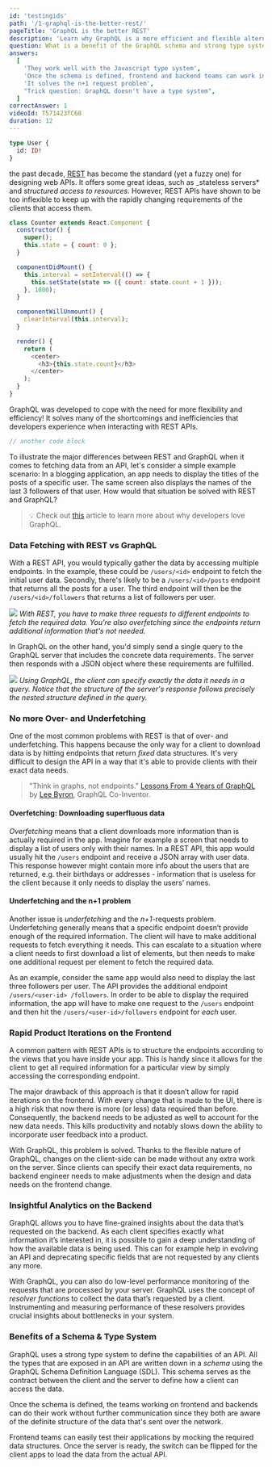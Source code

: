 ```yaml
---
id: 'testingids'
path: '/1-graphql-is-the-better-rest/'
pageTitle: 'GraphQL is the better REST'
description: 'Learn why GraphQL is a more efficient and flexible alternative to REST APIs. It has a strong type system and avoids frontend issues like over- and underfetching.'
question: What is a benefit of the GraphQL schema and strong type system?
answers:
  [
    'They work well with the Javascript type system',
    'Once the schema is defined, frontend and backend teams can work independently from one another',
    'It solves the n+1 request problem',
    "Trick question: GraphQL doesn't have a type system",
  ]
correctAnswer: 1
videoId: T571423fC68
duration: 12
---
```


```graphql
type User {
  id: ID!
}
```

the past decade, [REST](https://en.wikipedia.org/wiki/Representational*state_transfer)
has become the standard (yet a fuzzy one) for designing web APIs. It offers some great ideas,
such as \_stateless servers\* and _structured access to resources_. However, REST
APIs have shown to be too inflexible to keep up with the rapidly changing
requirements of the clients that access them.

```javascript
class Counter extends React.Component {
  constructor() {
    super();
    this.state = { count: 0 };
  }

  componentDidMount() {
    this.interval = setInterval(() => {
      this.setState(state => ({ count: state.count + 1 }));
    }, 1000);
  }

  componentWillUnmount() {
    clearInterval(this.interval);
  }

  render() {
    return (
      <center>
        <h3>{this.state.count}</h3>
      </center>
    );
  }
}
```

GraphQL was developed to cope with the need for more flexibility and
efficiency! It solves many of the shortcomings and inefficiencies that
developers experience when interacting with REST APIs.

```typescript react-live
// another code block
```

To illustrate the major differences between REST and GraphQL when it comes to
fetching data from an API, let's consider a simple example scenario: In a
blogging application, an app needs to display the titles of the posts of a
specific user. The same screen also displays the names of the last 3 followers
of that user. How would that situation be solved with REST and GraphQL?

> 💡 Check out [this](https://www.prisma.io/blog/top-5-reasons-to-use-graphql-b60cfa683511)
> article to learn more about why developers love GraphQL.

### Data Fetching with REST vs GraphQL

With a REST API, you would typically gather the data by accessing multiple
endpoints. In the example, these could be `/users/<id>` endpoint to fetch the
initial user data. Secondly, there's likely to be a `/users/<id>/posts`
endpoint that returns all the posts for a user. The third endpoint will then be
the `/users/<id>/followers` that returns a list of followers per user.

![](https://imgur.com/VRyV7Jh.png) _With REST, you have to make three requests
to different endpoints to fetch the required data. You're also *overfetching*
since the endpoints return additional information that's not needed._

In GraphQL on the other hand, you'd simply send a single query to the GraphQL
server that includes the concrete data requirements. The server then responds
with a JSON object where these requirements are fulfilled.

![](https://imgur.com/z9VKnHs.png) _Using GraphQL, the client can specify
exactly the data it needs in a *query*. Notice that the *structure* of the
server's response follows precisely the nested structure defined in the query._

### No more Over- and Underfetching

One of the most common problems with REST is that of over- and underfetching.
This happens because the only way for a client to download data is by hitting
endpoints that return _fixed_ data structures. It's very difficult to design
the API in a way that it's able to provide clients with their exact data needs.

> "Think in graphs, not endpoints."
> [Lessons From 4 Years of GraphQL](http://www.graphql.com/articles/4-years-of-graphql-lee-byron) by
> [Lee Byron](https://twitter.com/leeb), GraphQL Co-Inventor.

#### Overfetching: Downloading superfluous data

_Overfetching_ means that a client downloads more information than is actually
required in the app. Imagine for example a screen that needs to display a list
of users only with their names. In a REST API, this app would usually hit the
`/users` endpoint and receive a JSON array with user data. This response however
might contain more info about the users that are returned, e.g. their birthdays
or addresses - information that is useless for the client because it only needs
to display the users' names.

#### Underfetching and the n+1 problem

Another issue is _underfetching_ and the _n+1_-requests problem. Underfetching
generally means that a specific endpoint doesn’t provide enough of the required
information. The client will have to make additional requests to fetch
everything it needs. This can escalate to a situation where a client needs to
first download a list of elements, but then needs to make one additional
request per element to fetch the required data.

As an example, consider the same app would also need to display the last three
followers per user. The API provides the additional endpoint `/users/<user-id> /followers`.
In order to be able to display the required information, the app will have to make one
request to the `/users` endpoint and then hit the `/users/<user-id>/followers` endpoint for _each_ user.

### Rapid Product Iterations on the Frontend

A common pattern with REST APIs is to structure the endpoints according to the
views that you have inside your app. This is handy since it allows for the
client to get all required information for a particular view by simply
accessing the corresponding endpoint.

The major drawback of this approach is that it doesn’t allow for rapid
iterations on the frontend. With every change that is made to the UI, there is
a high risk that now there is more (or less) data required than before.
Consequently, the backend needs to be adjusted as well to account for the new
data needs. This kills productivity and notably slows down the ability to
incorporate user feedback into a product.

With GraphQL, this problem is solved. Thanks to the flexible nature of GraphQL,
changes on the client-side can be made without any extra work on the server.
Since clients can specify their exact data requirements, no backend engineer
needs to make adjustments when the design and data needs on the frontend
change.

### Insightful Analytics on the Backend

GraphQL allows you to have fine-grained insights about the data that’s
requested on the backend. As each client specifies exactly what information
it’s interested in, it is possible to gain a deep understanding of how the
available data is being used. This can for example help in evolving an API and
deprecating specific fields that are not requested by any clients any more.

With GraphQL, you can also do low-level performance monitoring of the requests
that are processed by your server. GraphQL uses the concept of _resolver
functions_ to collect the data that’s requested by a client. Instrumenting and
measuring performance of these resolvers provides crucial insights about
bottlenecks in your system.

### Benefits of a Schema & Type System

GraphQL uses a strong type system to define the capabilities of an API. All the
types that are exposed in an API are written down in a _schema_ using the
GraphQL Schema Definition Language (SDL). This schema serves as the contract
between the client and the server to define how a client can access the data.

Once the schema is defined, the teams working on frontend and backends can do
their work without further communication since they both are aware of the
definite structure of the data that's sent over the network.

Frontend teams can easily test their applications by mocking the required data
structures. Once the server is ready, the switch can be flipped for the client
apps to load the data from the actual API.
